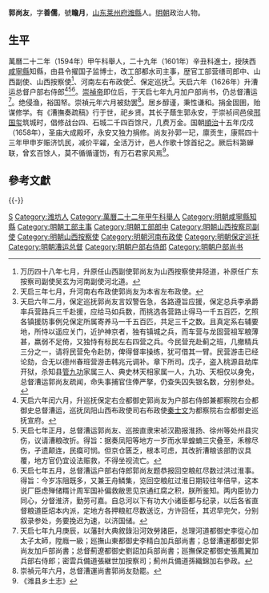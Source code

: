 '''郭尚友'''，字'''善儒'''，號'''瞻月'''，[[山东|山东]][[莱州府|莱州府]][[潍縣|潍縣]]人。[[明朝|明朝]]政治人物。

==生平==
萬曆二十二年（1594年）甲午科舉人，二十九年（1601年）辛丑科進士，授陕西[[咸寧縣|咸寧縣]]知縣，由县令擢国子监博士，改工部都水司主事，歴官工部营缮司郎中、山西副使、山西按察使<ref>万历四十八年七月，升原任山西副使郭尚友为山西按察使井陉道，补原任广东按察司副使吴玄为河南副使河北道。</ref>、河南左右布政使<ref>天启三年七月，升河南右布政使郭尚友为本省左布政使。</ref>、保定巡抚<ref>天启六年二月，保定巡抚郭尚友言奴警告急，各路遵旨应援，保定总兵李承爵率兵营路兵三千赴援，应给马如兵数，而挑选各营路止得马一千五百匹，乞照各镇援防事例兑保定所属寄养马一千五百匹，共足三千之数。且真定系右辅要地，所恃以遥应关门，近护神京者，独有镇城之兵，而车营与龙固营祖军粮薄甚，羸弱不足倚，又独恃有标民左右四营之兵。今民营充赴蓟之班，几撤精兵三分之一，请将民营免令赴防，俾得督率操练，犹可借其一臂。民营游击已经论劾，合无以德州春班营游击韩兆元调补。章下所司。戊子，盗入桃源县劫库开狱，杀知县[[管九功|管九功]]家属三人、典史林天相家属一人，九功、天相仅以身免，总督漕运郭尚友疏闻，命失事捕官住俸严拏，仍查失囚失银名数，分别参处。</ref>。天启六年（1626年）升漕运总督户部右侍郎<ref>天启六年闰六月，升巡抚保定右佥都御史郭尚友为户部右侍郎兼都察院右佥都御史总督漕运，巡抚凤阳山西布政使司右布政使[[秦士文|秦士文]]为都察院右佥都御史巡抚宣府。</ref><ref>天启七年正月，总督漕运郭尚友、巡按直隶宋祯汉勘报淮扬、徐州等处州县灾伤，议请漕粮改折。得旨：据奏凤阳等地方一岁而水旱蝗蝻三灾叠至，禾稼尽伤，孑遗颠连，民瘼可悯。但京仓匮乏，根本可虑，其改折漕粮该部酌议具覆，地方官仍宜设法赈救，不得坐视流亡。</ref><ref>天启七年五月，总督漕运户部右侍郎郭尚友题恭报回空粮舡尽数过洪过淮事。得旨：今岁冻阻既多，又兼王舟鳞集，览回空粮舡过淮日期较往年倍早，这本说厂臣虑殚储糈计周军国补偏救敝思见京通红腐之积，朕所鉴知。两内臣协力同心，分督淮济，勤劳可嘉。自总河以下有功大小诸臣都与纪录，以后各省直督粮道臣炤本内派，定地方各押粮舡尽数送讫，方许回任，其迟早完欠，分别叙录参处，务要挽迟为速，以济国储。</ref>。[[崇禎帝|崇禎帝]]即位后，于天启七年九月加户部尚书，仍总督漕运<ref>天启七年九月庚辰，以藩封大典敘錄沿河效勞諸臣，总理河道都御史李從心加太子太師，陞廕一級；廵撫山東都御史李精白加兵部尚書；总督漕運都御史郭尚友加戶部尚書；总督薊遼都御史劉詔加兵部尚書；廵撫保定都御史張鳳翼加兵部右侍郎；密雲兵備道張継世加按察司；薊州兵備道孫織錦加右參政。</ref>。绝侵渔，裕国帑。崇禎元年六月被劾罢<ref>崇禎元年六月，总督漕運尚書郭尚友劾罷。</ref>。居乡醇谨，秉性谦和。捐金固圉，贻谋修学。有《漕撫奏疏稿》行于世，祀乡贤。其长子蔭生郭永安，于崇祯间邑侯[[邢国玺|邢国玺]]筑城时，倡修战台四、石城二千四百馀尺，几费万金。国朝[[順治|順治]]十五年戊戍（1658年），圣庙大成殿坏，永安又独力捐修。尚友孙郭一玘，廪贡生，康熙四十三年甲申岁赈济饥民，减价平糴，全活万计，邑人作歌十馀首纪之。厥后科第蝉联，曾玄百馀人，莫不循循谨饬，有万石君家风焉<ref>《潍县乡土志》</ref>。

{{start box}}
{{s-off}}
{{s-before|[[谷樂民|谷樂民]]<br>（許州舉人）}}
{{s-title|明朝咸宁县知县|1601年—？年}}
{{s-after|[[刘文焕_(万历进士)|刘文焕]]<br>}}
{{end box}}

==參考文獻==
{{reflist}}

{{-}}
{{萬曆二十九年辛丑科殿試金榜}}

{{Authority control}}

{{DEFAULTSORT:Guo郭}}
[[Category:郭姓|S]]
[[Category:潍坊人|Category:潍坊人]]
[[Category:萬曆二十二年甲午科舉人|Category:萬曆二十二年甲午科舉人]]
[[Category:明朝咸寧縣知縣|Category:明朝咸寧縣知縣]]
[[Category:明朝工部主事|Category:明朝工部主事]]
[[Category:明朝工部郎中|Category:明朝工部郎中]]
[[Category:明朝山西按察司副使|Category:明朝山西按察司副使]]
[[Category:明朝山西按察使|Category:明朝山西按察使]]
[[Category:明朝河南布政使|Category:明朝河南布政使]]
[[Category:明朝保定巡抚|Category:明朝保定巡抚]]
[[Category:明朝漕运总督|Category:明朝漕运总督]]
[[Category:明朝户部右侍郎|Category:明朝户部右侍郎]]
[[Category:明朝户部尚书|Category:明朝户部尚书]]